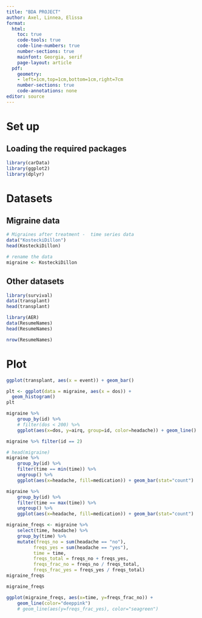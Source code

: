 ```yaml
---
title: "BDA PROJECT"
author: Axel, Linnea, Elissa
format: 
  html:
    toc: true
    code-tools: true
    code-line-numbers: true  
    number-sections: true
    mainfont: Georgia, serif
    page-layout: article
  pdf:  
    geometry:
    - left=1cm,top=1cm,bottom=1cm,right=7cm
    number-sections: true
    code-annotations: none
editor: source
---
```


# Set up

## Loading the required packages

```r
library(carData)
library(ggplot2)
library(dplyr)
```

# Datasets

## Migraine data

```r
# Migraines after treatment -  time series data
data("KosteckiDillon")
head(KosteckiDillon)

# rename the data
migraine <- KosteckiDillon
```

## Other datasets

```r
library(survival)
data(transplant)
head(transplant)

library(AER)
data(ResumeNames)
head(ResumeNames)

nrow(ResumeNames)

```

# Plot

```r
ggplot(transplant, aes(x = event)) + geom_bar()
```

```r
plt <- ggplot(data = migraine, aes(x = dos)) + 
  geom_histogram()
plt
```

```r
migraine %>%
    group_by(id) %>%
    # filter(dos < 200) %>%
    ggplot(aes(x=dos, y=airq, group=id, color=headache)) + geom_line()

migraine %>% filter(id == 2)
```

```r
# head(migraine)
migraine %>%
    group_by(id) %>%
    filter(time == min(time)) %>%
    ungroup() %>%
    ggplot(aes(x=headache, fill=medication)) + geom_bar(stat="count")
```

```r
migraine %>%
    group_by(id) %>%
    filter(time == max(time)) %>%
    ungroup() %>%
    ggplot(aes(x=headache, fill=medication)) + geom_bar(stat="count")
```

```r
migraine_freqs <- migraine %>%
    select(time, headache) %>%
    group_by(time) %>%
    mutate(freqs_no = sum(headache == "no"),
          freqs_yes = sum(headache == "yes"),
          time = time,
          freqs_total = freqs_no + freqs_yes,
          freqs_frac_no = freqs_no / freqs_total,
          freqs_frac_yes = freqs_yes / freqs_total) 
migraine_freqs
```

```r
migraine_freqs

ggplot(migraine_freqs, aes(x=time, y=freqs_frac_no)) +
    geom_line(color="deeppink") 
    # geom_line(aes(y=freqs_frac_yes), color="seagreen")
```